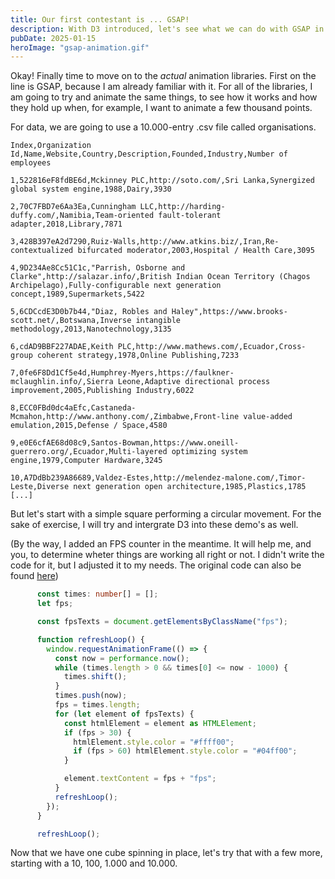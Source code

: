 ```yaml
---
title: Our first contestant is ... GSAP!
description: With D3 introduced, let's see what we can do with GSAP in the mix.
pubDate: 2025-01-15
heroImage: "gsap-animation.gif"
---
```



Okay! Finally time to move on to the *actual* animation libraries. First on the line is GSAP, because I am already familiar with it. For all of the libraries, I am going to try and animate the same things, to see how it works and how they hold up when, for example, I want to animate a few thousand points.

For data, we are going to use a 10.000-entry .csv file called organisations.

```csv
Index,Organization Id,Name,Website,Country,Description,Founded,Industry,Number of employees

1,522816eF8fdBE6d,Mckinney PLC,http://soto.com/,Sri Lanka,Synergized global system engine,1988,Dairy,3930

2,70C7FBD7e6Aa3Ea,Cunningham LLC,http://harding-duffy.com/,Namibia,Team-oriented fault-tolerant adapter,2018,Library,7871

3,428B397eA2d7290,Ruiz-Walls,http://www.atkins.biz/,Iran,Re-contextualized bifurcated moderator,2003,Hospital / Health Care,3095

4,9D234Ae8Cc51C1c,"Parrish, Osborne and Clarke",http://salazar.info/,British Indian Ocean Territory (Chagos Archipelago),Fully-configurable next generation concept,1989,Supermarkets,5422

5,6CDCcdE3D0b7b44,"Diaz, Robles and Haley",https://www.brooks-scott.net/,Botswana,Inverse intangible methodology,2013,Nanotechnology,3135

6,cdAD9BBF227ADAE,Keith PLC,http://www.mathews.com/,Ecuador,Cross-group coherent strategy,1978,Online Publishing,7233

7,0fe6F8Dd1Cf5e4d,Humphrey-Myers,https://faulkner-mclaughlin.info/,Sierra Leone,Adaptive directional process improvement,2005,Publishing Industry,6022

8,ECC0FBd0dc4aEfc,Castaneda-Mcmahon,http://www.anthony.com/,Zimbabwe,Front-line value-added emulation,2015,Defense / Space,4580

9,e0E6cfAE68d08c9,Santos-Bowman,https://www.oneill-guerrero.org/,Ecuador,Multi-layered optimizing system engine,1979,Computer Hardware,3245

10,A7DdBb239A86689,Valdez-Estes,http://melendez-malone.com/,Timor-Leste,Diverse next generation open architecture,1985,Plastics,1785
[...]
```

But let's start with a simple square performing a circular movement. For the sake of exercise, I will try and intergrate D3 into these demo's as well.

<Demo title="Moving a square" type="GSAP">
<FirstGSAPDemo client:only="react" />
</Demo>

(By the way, I added an FPS counter in the meantime. It will help me, and you, to determine wheter things are working all right or not. I didn't write the code for it, but I adjusted it to my needs. The original code can also be found [here](https://www.growingwiththeweb.com/2017/12/fast-simple-js-fps-counter.html))

```typescript
      const times: number[] = [];
      let fps;

      const fpsTexts = document.getElementsByClassName("fps");

      function refreshLoop() {
        window.requestAnimationFrame(() => {
          const now = performance.now();
          while (times.length > 0 && times[0] <= now - 1000) {
            times.shift();
          }
          times.push(now);
          fps = times.length;
          for (let element of fpsTexts) {
            const htmlElement = element as HTMLElement;
            if (fps > 30) {
              htmlElement.style.color = "#ffff00";
              if (fps > 60) htmlElement.style.color = "#04ff00";
            }

            element.textContent = fps + "fps";
          }
          refreshLoop();
        });
      }

      refreshLoop();
```

Now that we have one cube spinning in place, let's try that with a few more, starting with a 10, 100, 1.000 and 10.000.

<Demo title="Moving a bunch of squares" type="GSAP">
<SecondGSAPDemo client:only="react" />
</Demo>